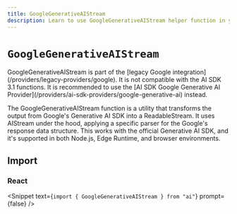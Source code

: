 ```yaml
---
title: GoogleGenerativeAIStream
description: Learn to use GoogleGenerativeAIStream helper function in your application.
---
```


# `GoogleGenerativeAIStream`

<Note type="warning">
  GoogleGenerativeAIStream is part of the [legacy Google
  integration](/providers/legacy-providers/google). It is not compatible with
  the AI SDK 3.1 functions. It is recommended to use the [AI SDK Google
  Generative AI Provider](/providers/ai-sdk-providers/google-generative-ai)
  instead.
</Note>

The GoogleGenerativeAIStream function is a utility that transforms the output from Google's Generative AI SDK into a ReadableStream. It uses AIStream under the hood, applying a specific parser for the Google's response data structure. This works with the official Generative AI SDK, and it's supported in both Node.js, Edge Runtime, and browser environments.

## Import

### React

<Snippet
  text={`import { GoogleGenerativeAIStream } from "ai"`}
  prompt={false}
/>

<ReferenceTable packageName="streams" functionName="GoogleGenerativeAIStream" />
